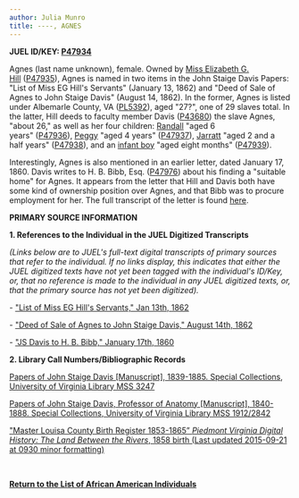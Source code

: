 ```yaml
---
author: Julia Munro
title: ----, AGNES
---
```

**JUEL ID/KEY: [P47934](http://juel.iath.virginia.edu/public_person?person=47934 "P47934")[  
](http://juel.iath.virginia.edu/public_person?person=47002 "P47002")**

Agnes (last name unknown), female. Owned by [Miss Elizabeth G. Hill](http://juel.iath.virginia.edu/node/862 "Elizabeth G. Hill") ([P47935](http://juel.iath.virginia.edu/public_person?person=47935 "P47935")), Agnes is named in two items in the John Staige Davis Papers: "List of Miss EG Hill's Servants" (January 13, 1862) and "Deed of Sale of Agnes to John Staige Davis" (August 14, 1862). In the former, Agnes is listed under Albemarle County, VA ([PL5392](http://juel.iath.virginia.edu/public_place?place=5392 "PL5392")), aged "27?", one of 29 slaves total. In the latter, Hill deeds to faculty member Davis ([P43680](http://juel.iath.virginia.edu/public_person?person=43680 "P43680")) the slave Agnes, "about 26," as well as her four children: [Randall](http://juel.iath.virginia.edu/node/865 "Randall") "aged 6 years" ([P47936](http://juel.iath.virginia.edu/public_person?person=47936 "P47936")), [Peggy](http://juel.iath.virginia.edu/node/866 "Peggy") "aged 4 years" ([P47937](http://juel.iath.virginia.edu/public_person?person=47937 "P47937")), [Jarratt](http://juel.iath.virginia.edu/node/867 "Jarratt") "aged 2 and a half years" ([P47938](http://juel.iath.virginia.edu/public_person?person=47938 "P47938")), and an [infant boy](http://juel.iath.virginia.edu/node/868 "Infant Boy ") "aged eight months" ([P47939](http://juel.iath.virginia.edu/public_person?person=47939 "P47939")).

Interestingly, Agnes is also mentioned in an earlier letter, dated January 17, 1860. Davis writes to H. B. Bibb, Esq. ([P47976](http://juel.iath.virginia.edu/public_person?person=47976 "P47976")) about his finding a "suitable home" for Agnes. It appears from the letter that Hill and Davis both have some kind of ownership position over Agnes, and that Bibb was to procure employment for her. The full transcript of the letter is found [here](http://juel.iath.virginia.edu/node/343?doc=/juel_display/Cadavers/JS_Davis/Bibb_1860_01_17 "Davis to Bibb, 1860").

**PRIMARY SOURCE INFORMATION** 

**1\. References to the Individual in the JUEL Digitized Transcripts**

_(Links below are to JUEL's full-text digital transcripts of primary sources that refer to the individual. If no links display, this indicates that either the JUEL digitized texts have not yet been tagged with the individual's ID/Key, or, that no reference is made to the individual in any JUEL digitized texts, or, that the primary source has not yet been digitized)._    

\- ["List of Miss EG Hill's Servants," Jan 13th, 1862](http://juel.iath.virginia.edu/node/343?doc=/juel_display/Cadavers/Hill_1862_01_13 "List of Miss EG Hill's Servants")

\- ["Deed of Sale of Agnes to John Staige Davis," August 14th, 1862](http://juel.iath.virginia.edu/node/343?doc=/juel_display/Cadavers/Deed_JSDavis_1862_08_14 "Deed of Sale of Agnes to John Staige Davis")

\- ["JS Davis to H. B. Bibb," January 17th, 1860](http://juel.iath.virginia.edu/node/343?doc=/juel_display/Cadavers/JS_Davis/Bibb_1860_01_17 "JH Cocke to HB Bibb, 1860") 

**2\. Library Call Numbers/Bibliographic Records**

[Papers of John Staige Davis \[Manuscript\], 1839-1885. Special Collections, University of Virginia Library MSS 3247](https://search.lib.virginia.edu/catalog/u3929949 "John Staige Davis Papers")  
[](http://search.lib.virginia.edu/catalog/u6607353 "Proctor's Daybook")

  
[Papers of John Staige Davis, Professor of Anatomy \[Manuscript\], 1840-1888. Special Collections, University of Virginia Library MSS 1912/2842](https://search.lib.virginia.edu/catalog/u3930111 "Papers of John Staige Davis, Prof. Anatomy 1840-88")

["Master Louisa County Birth Register 1853-1865” _Piedmont Virginia Digital History: The Land Between the Rivers_](http://piedmontvahistory.org/archives14/index.php/items/show/1696 "Louisa County Birth Records, 1853-1865")[, 1858 birth (Last updated 2015-09-21 at 0930 minor formatting)](http://piedmontvahistory.org/archives14/index.php/items/show/1696 "Louisa County Birth Records, 1853-1865") 

 [](http://search.lib.virginia.edu/catalog/u6371432)

**[Return to the List of African American Individuals](http://juel.iath.virginia.edu/node/367 "Return to the List of African-American Individuals")**